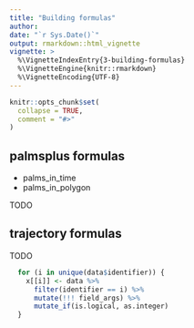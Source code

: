 ```yaml
---
title: "Building formulas"
author:
date: "`r Sys.Date()`"
output: rmarkdown::html_vignette
vignette: >
  %\VignetteIndexEntry{3-building-formulas}
  %\VignetteEngine{knitr::rmarkdown}
  %\VignetteEncoding{UTF-8}
---
```


```r
knitr::opts_chunk$set(
  collapse = TRUE,
  comment = "#>"
)
```

## palmsplus formulas

* palms_in_time
* palms_in_polygon

TODO

## trajectory formulas

TODO

```r
  for (i in unique(data$identifier)) {
    x[[i]] <- data %>%
      filter(identifier == i) %>%
      mutate(!!! field_args) %>%
      mutate_if(is.logical, as.integer)
  }
```

